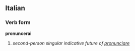 ==Italian==
===Verb form===
'''pronuncerai'''

# ''second-person singular indicative future of [[pronunciare]]''
